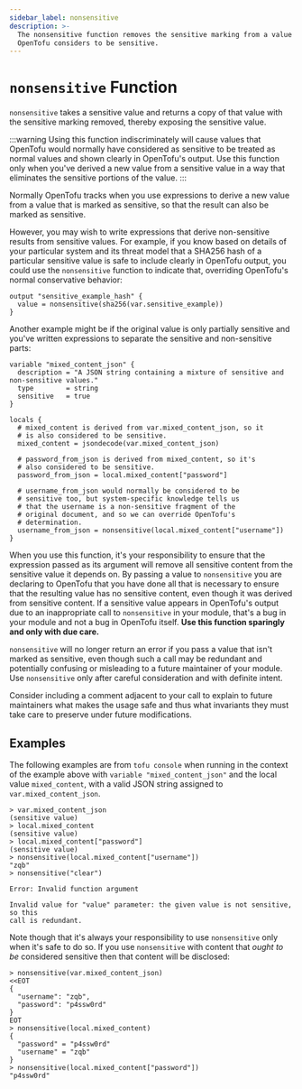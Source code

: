 ```yaml
---
sidebar_label: nonsensitive
description: >-
  The nonsensitive function removes the sensitive marking from a value that
  OpenTofu considers to be sensitive.
---
```


# `nonsensitive` Function

`nonsensitive` takes a sensitive value and returns a copy of that value with
the sensitive marking removed, thereby exposing the sensitive value.

:::warning
Using this function indiscriminately will cause values that
OpenTofu would normally have considered as sensitive to be treated as normal
values and shown clearly in OpenTofu's output. Use this function only when
you've derived a new value from a sensitive value in a way that eliminates the
sensitive portions of the value.
:::

Normally OpenTofu tracks when you use expressions to derive a new value from
a value that is marked as sensitive, so that the result can also be marked
as sensitive.

However, you may wish to write expressions that derive non-sensitive results
from sensitive values. For example, if you know based on details of your
particular system and its threat model that a SHA256 hash of a particular
sensitive value is safe to include clearly in OpenTofu output, you could use
the `nonsensitive` function to indicate that, overriding OpenTofu's normal
conservative behavior:

```hcl
output "sensitive_example_hash" {
  value = nonsensitive(sha256(var.sensitive_example))
}
```

Another example might be if the original value is only partially sensitive and
you've written expressions to separate the sensitive and non-sensitive parts:

```hcl
variable "mixed_content_json" {
  description = "A JSON string containing a mixture of sensitive and non-sensitive values."
  type        = string
  sensitive   = true
}

locals {
  # mixed_content is derived from var.mixed_content_json, so it
  # is also considered to be sensitive.
  mixed_content = jsondecode(var.mixed_content_json)

  # password_from_json is derived from mixed_content, so it's
  # also considered to be sensitive.
  password_from_json = local.mixed_content["password"]

  # username_from_json would normally be considered to be
  # sensitive too, but system-specific knowledge tells us
  # that the username is a non-sensitive fragment of the
  # original document, and so we can override OpenTofu's
  # determination.
  username_from_json = nonsensitive(local.mixed_content["username"])
}
```

When you use this function, it's your responsibility to ensure that the
expression passed as its argument will remove all sensitive content from
the sensitive value it depends on. By passing a value to `nonsensitive` you are
declaring to OpenTofu that you have done all that is necessary to ensure that
the resulting value has no sensitive content, even though it was derived
from sensitive content. If a sensitive value appears in OpenTofu's output
due to an inappropriate call to `nonsensitive` in your module, that's a bug in
your module and not a bug in OpenTofu itself.
**Use this function sparingly and only with due care.**

`nonsensitive` will no longer return an error if you pass a value that isn't marked
as sensitive, even though such a call may be redundant and potentially confusing
or misleading to a future maintainer of your module. Use `nonsensitive` only
after careful consideration and with definite intent.

Consider including a comment adjacent to your call to explain to future
maintainers what makes the usage safe and thus what invariants they must take
care to preserve under future modifications.

## Examples

The following examples are from `tofu console` when running in the
context of the example above with `variable "mixed_content_json"` and
the local value `mixed_content`, with a valid JSON string assigned to
`var.mixed_content_json`.

```
> var.mixed_content_json
(sensitive value)
> local.mixed_content
(sensitive value)
> local.mixed_content["password"]
(sensitive value)
> nonsensitive(local.mixed_content["username"])
"zqb"
> nonsensitive("clear")

Error: Invalid function argument

Invalid value for "value" parameter: the given value is not sensitive, so this
call is redundant.
```

Note though that it's always your responsibility to use `nonsensitive` only
when it's safe to do so. If you use `nonsensitive` with content that
_ought to be_ considered sensitive then that content will be disclosed:

```
> nonsensitive(var.mixed_content_json)
<<EOT
{
  "username": "zqb",
  "password": "p4ssw0rd"
}
EOT
> nonsensitive(local.mixed_content)
{
  "password" = "p4ssw0rd"
  "username" = "zqb"
}
> nonsensitive(local.mixed_content["password"])
"p4ssw0rd"
```
